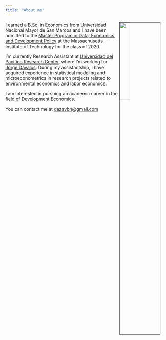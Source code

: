 ```yaml
---
title: "About me"
---
```


<!-- Global site tag (gtag.js) - Google Analytics -->
<script async src="https://www.googletagmanager.com/gtag/js?id=UA-133529875-2"></script>
<script>
  window.dataLayer = window.dataLayer || [];
  function gtag(){dataLayer.push(arguments);}
  gtag('js', new Date());

  gtag('config', 'UA-133529875-2');
</script>

<link rel="stylesheet" href="styles.css" type="text/css">

<img src="images/BrianDaza.jpg" style="width:25%; border:1px solid; margin-right: 20px" align="right">

I earned a B.Sc. in Economics from Universidad Nacional Mayor de San Marcos and I have been admitted to the [Master Program in Data, Economics, and Development Policy](https://micromasters.mit.edu/dedp/blended-masters-program/) at the Massachusetts Institute of Technology for the class of 2020.

I'm currently Research Assistant at [Universidad del Pacífico Research Center](https://ciup.up.edu.pe/), where I'm working for [Jorge Dávalos](http://www.up.edu.pe/en/Paginas/professor-profile.aspx?idd=000168211). During my assistantship, I have acquired experience in statistical modeling and microeconometrics in research projects related to environmental economics and labor economics.


I am interested in pursuing an academic career in the field of Development Economics.

You can contact me at [dazavbn@gmail.com](mailto:dazavbn@gmail.com)